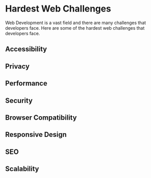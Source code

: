 # Hardest Web Challenges

Web Development is a vast field and there are many challenges that developers face. Here are some of the hardest web challenges that developers face.

## Accessibility

## Privacy

## Performance

## Security

## Browser Compatibility

## Responsive Design

## SEO

## Scalability

##
